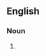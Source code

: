 {{also|fréquentatives}}

==English==

===Noun===
{{head|en|noun form}}

# {{plural of|en|frequentative}}